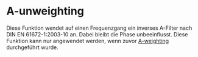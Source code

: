 # A-unweighting

Diese Funktion wendet auf einen Frequenzgang ein inverses A-Filter nach DIN EN 61672-1:2003-10 an. Dabei bleibt die Phase unbeeinflusst. Diese Funktion kann nur angewendet werden, wenn zuvor [A-weighting](/de/help/edit/a-weighting) durchgeführt wurde.